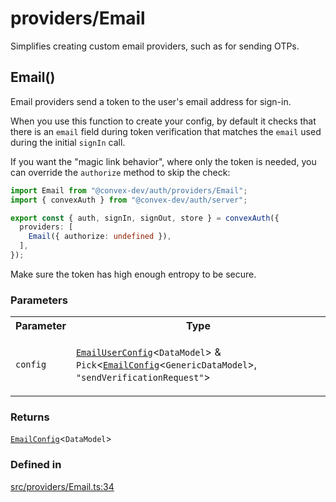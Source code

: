 # providers/Email

Simplifies creating custom email providers, such as for sending OTPs.

## Email()


Email providers send a token to the user's email address
for sign-in.

When you use this function to create your config, by default it
checks that there is an `email` field during token verification
that matches the `email` used during the initial `signIn` call.

If you want the "magic link behavior", where only the token is needed,
you can override the `authorize` method to skip the check:

```ts
import Email from "@convex-dev/auth/providers/Email";
import { convexAuth } from "@convex-dev/auth/server";

export const { auth, signIn, signOut, store } = convexAuth({
  providers: [
    Email({ authorize: undefined }),
  ],
});
```

Make sure the token has high enough entropy to be secure.

<h3 className="nx-font-semibold nx-tracking-tight nx-text-slate-900 dark:nx-text-slate-100 nx-mt-8 nx-text-2xl">Parameters</h3>

<table className="api_reference_table"><tbody>
<tr>
<th>Parameter</th>
<th>Type</th>
</tr>
<tr>
<td>

`config`

</td>
<td>

[`EmailUserConfig`](../server.mdx#emailuserconfigdatamodel)\<`DataModel`\> & `Pick`\<[`EmailConfig`](../server.mdx#emailconfigdatamodel)\<`GenericDataModel`\>, `"sendVerificationRequest"`\>

</td>
</tr>
</tbody></table>

<h3 className="nx-font-semibold nx-tracking-tight nx-text-slate-900 dark:nx-text-slate-100 nx-mt-8 nx-text-2xl">Returns</h3>

[`EmailConfig`](../server.mdx#emailconfigdatamodel)\<`DataModel`\>

<h3 className="nx-font-semibold nx-tracking-tight nx-text-slate-900 dark:nx-text-slate-100 nx-mt-8 nx-text-2xl">Defined in</h3>

[src/providers/Email.ts:34](https://github.com/get-convex/convex-auth/blob/main/src/providers/Email.ts#L34)
